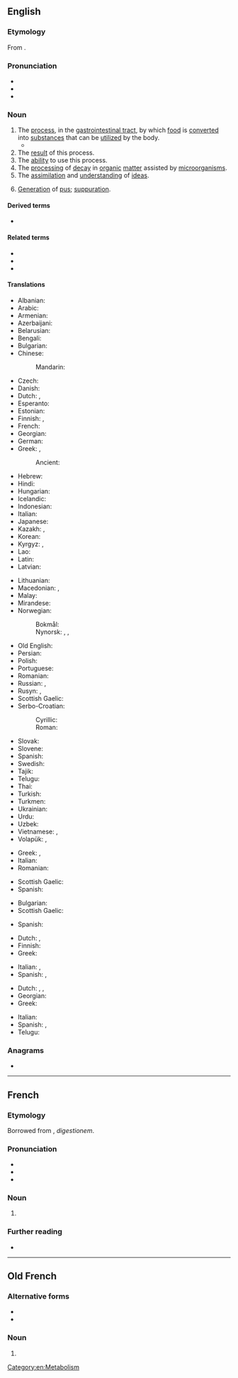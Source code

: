 {{also|digestión}}
==English==
{{wikipedia}}

===Etymology===
From {{etyl|fro|en}} {{m|fro|digestion}}.

===Pronunciation===
* {{IPA|/daɪˈdʒɛstʃən/|/dɨˈdʒɛstʃən/|lang=en}}
* {{audio|en-us-digestion.ogg|Audio (US)|lang=en}}
* {{rhymes|ɛstʃən|lang=en}}

===Noun===
{{en-noun|~}}

# The [[process]], in the [[gastrointestinal tract]], by which [[food]] is [[convert]]ed into [[substance]]s that can be [[utilize]]d by the body.
#* {{quote-magazine|date=2013-06-29|volume=407|issue=8842|page=72-3|magazine={{w|The Economist}}
|title=[http://www.economist.com/news/international/science-and-technology/21580133-how-microbes-promote-liver-cancer-overweight-punch-gut A punch in the gut]
|passage=Mostly, the microbiome is beneficial. It helps with '''digestion''' and enables people to extract a lot more calories from their food than would otherwise be possible. Research over the past few years, however, has implicated it in diseases from atherosclerosis to asthma to autism.}}
# The [[result]] of this process.
# The [[ability]] to use this process.
# The [[processing]] of [[decay]] in [[organic]] [[matter]] assisted by [[microorganism]]s.
# The [[assimilation]] and [[understanding]] of [[idea]]s.
# {{lb|en|medicine|archaic}} [[generation|Generation]] of [[pus]]; [[suppuration]].

====Derived terms====
* {{l|en|predigestion}}

====Related terms====
* {{l|en|digest}}
* {{l|en|digester}}
* {{l|en|digestible}}

====Translations====
{{trans-top|process in gastrointestinal tract}}
* Albanian: {{t+|sq|tretje|f}}
* Arabic: {{t|ar|هَضْم|m}}
* Armenian: {{t+|hy|մարսողություն}}
* Azerbaijani: {{t+|az|həzm}}
* Belarusian: {{t|be|стравава́нне|n}}
* Bengali: {{t+|bn|পরিপাক}}
* Bulgarian: {{t|bg|храносмилане|n|sc=Cyrl}}
* Chinese:
*: Mandarin: {{t+|cmn|消化|tr=xiāohuà|sc=Hani}}
* Czech: {{t+|cs|trávení|n}}
* Danish: {{t+|da|fordøjelse|c}}
* Dutch: {{t+|nl|spijsvertering|f}}, {{t+|nl|vertering|f}}
* Esperanto: {{t|eo|digesto}}
* Estonian: {{t|et|seedimine}}
* Finnish: {{t+|fi|ruoansulatus}}, {{qualifier|alt. spelling:}} {{t|fi|ruuansulatus}}
* French: {{t+|fr|digestion|f}}
* Georgian: {{t|ka|მონელება}}
* German: {{t+|de|Verdauung|f}}
* Greek: {{t+|el|πέψη|f}}, {{t+|el|χώνεψη|f}}
*: Ancient: {{t|grc|πέψις|f}}
* Hebrew: {{t|he|עיכול|m|tr=ikúl|alt=עיכול \ עִכּוּל|sc=Hebr}}
* Hindi: {{t+|hi|पाचन|m}}
* Hungarian: {{t+|hu|emésztés}}
* Icelandic: {{t+|is|melting|f}}
* Indonesian: {{t+|id|pencernaan}}
* Italian: {{t+|it|digestione|f}}
* Japanese: {{t+|ja|消化|tr=しょうか, shōka}}
* Kazakh: {{t|kk|асқорыту}}, {{t|kk|қорыту}}
* Korean: {{t+|ko|소화}}
* Kyrgyz: {{t|ky|тамак сиңирүү}}, {{t+|ky|сиңирүү}}
* Lao: {{t|lo|ການຍ່ອຽອາຫານ}}
* Latin: {{t|la|digestio|f}}
* Latvian: {{t|lv|gremošana|f}}
{{trans-mid}}
* Lithuanian: {{t|lt|virškinimas|m}}
* Macedonian: {{t|mk|варење|n|tr=varenje|sc=Cyrl}}, {{t|mk|дигестија|f|tr=digestija|sc=Cyrl}}
* Malay: {{t|ms|pencernaan}}
* Mirandese: {{t|mwl|digeston}}
* Norwegian:
*: Bokmål: {{t|nb|fordøyelse|m}}
*: Nynorsk: {{t|nn|fordøying|f}}, {{t|nn|melting|f}}, {{t|nn|matmelting|f}}
* Old English: {{t|ang|meltung|f}}
* Persian: {{t+|fa|هضم|tr=hazm}}
* Polish: {{t+|pl|trawienie|n}}
* Portuguese: {{t+|pt|digestão|f}}
* Romanian: {{t+|ro|digestie|f}}
* Russian: {{t+|ru|пищеваре́ние|n}}, {{t+|ru|переварива́ние|n}}
* Rusyn: {{t|rue|травлїня|n}}, {{t|rue|діґесція|f}}
* Scottish Gaelic: {{t|gd|meirbheadh|m}}
* Serbo-Croatian:
*: Cyrillic: {{t|sh|варење|n|sc=Cyrl}}
*: Roman: {{t+|sh|varenje|n|sc=Latn}}
* Slovak: {{t|sk|trávenie|n}}
* Slovene: {{t+|sl|prebava|f}}
* Spanish: {{t+|es|digestión|f}}
* Swedish: {{t+|sv|matsmältning|c}}
* Tajik: {{t|tg|ҳазм}}
* Telugu: {{t+|te|జీర్ణము|sc=Telu}}
* Thai: {{t|th|การย่อยอาหาร}}
* Turkish: {{t+|tr|sindirim}}
* Turkmen: {{t|tk|siňdiriş}}
* Ukrainian: {{t|uk|тра́влення|n|sc=Cyrl}}
* Urdu: {{t|ur|ہضم|tr=hazm}}
* Uzbek: {{t+|uz|hazm}}
* Vietnamese: {{t|vi|hệ tiêu hóa}}, {{t+|vi|tiêu hóa|alt=sự tiêu hóa}}
* Volapük: {{t+|vo|dicet}}, {{t|vo|dicetam}}
{{trans-bottom}}

{{trans-top|result of this process}}
* Greek: {{t+|el|πέψη|f}}, {{t+|el|χώνεψη|f}}
* Italian: {{t+|it|digestione|f}}
* Romanian: {{t+|ro|digestie|f}}
{{trans-mid}}
* Scottish Gaelic: {{t|gd|meirbheadh|m}}
* Spanish: {{t+|es|digestión|f}}
{{trans-bottom}}

{{trans-top|ability to use this process}}
* Bulgarian: {{t|bg|храносмилане|n|sc=Cyrl}}
* Scottish Gaelic: {{t|gd|meirbheadh|m}}
{{trans-mid}}
* Spanish: {{t+|es|digestión|f}}
{{trans-bottom}}

{{trans-top|processing of decay in organic matter assisted by microorganisms}}
* Dutch: {{t+|nl|vertering|f}}, {{t+|nl|verteren|n}}
* Finnish: {{t+|fi|hajottaminen}}
* Greek: {{t+|el|αποσύνθεση|f}}
{{trans-mid}}
* Italian: {{t+|it|decomposizione|f}}, {{t+|it|digestione|f}}
* Spanish: {{t+|es|descomposición|f}}, {{t+|es|putrefacción|f}}
{{trans-bottom}}

{{trans-top|assimilation and understanding of ideas}}
* Dutch: {{t+|nl|verwerven|n}}, {{t+|nl|verwerving|f}}, {{t+|nl|assimilatie|f}}
* Georgian: {{t|ka|ათვისება}}
* Greek: {{t+|el|αφομοίωση|f}}
{{trans-mid}}
* Italian: {{t+|it|assimilazione|f}}
* Spanish: {{t+|es|digestión|f}}, {{t+|es|asimilación|f}}
* Telugu: {{t|te|హరాయించుకొను|sc=Telu}}
{{trans-bottom}}

===Anagrams===
* {{anagrams|en|genistoid}}

[[Category:en:Metabolism]]

----

==French==

===Etymology===
Borrowed from {{etyl|la|fr}} {{m|la|digestio}}, ''digestionem''.

===Pronunciation===
* {{fr-IPA}}
* {{audio|Fr-digestion.ogg|Audio|lang=fr}}
* {{rhymes|ɔ̃|lang=fr}}

===Noun===
{{fr-noun|f}}

# {{l|en|digestion}}

===Further reading===
* {{R:TLFi}}

----

==Old French==

===Alternative forms===
* {{l|fro|digestioun}}
* {{l|fro|digestiun}}

===Noun===
{{fro-noun|f}}

# {{l|en|digestion}}